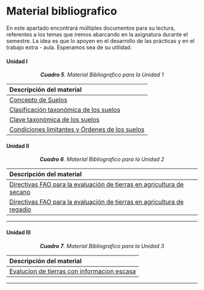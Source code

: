# Material bibliografico

En este apartado encontrará múltiples documentos para su lectura, referentes a los temas que iremos abarcando en la asignatura durante el semestre. La idea es que lo apoyen en el desarrollo de las prácticas y en el trabajo extra - aula. Esperamos sea de su utilidad.

#### Unidad I {-}

<center>***Cuadro 5**. Material Bibliografico para la Unidad 1* </center>

|Descripción del material|
|:---|
|[Concepto de Suelos](pdf/Unidad1/Concepto_de_suelo.PDF)|
|[Clasificación taxonómica de los suelos](pdf/Unidad1/Clasificacion_de_suelos.pdf)|
|[Clave taxonómica de los suelos](pdf/Unidad1/Clave_taxonomia_suelos_2014.pdf)|
|[Condiciones limitantes y Órdenes de los suelos](pdf/Unidad1/Condiciones_limitantes_ordenes_suelos.PDF)|


#### Unidad II {-}

<center>***Cuadro 6**. Material Bibliografico para la Unidad 2* </center>

|Descripción del material|
|:---|
|[Directivas FAO para la evaluación de tierras en agricultura de secano](pdf/Unidad2/Directivas_evaluacion_tierras_agricultura_secano.pdf)|
|[Directivas FAO para la evaluación de tierras en agricultura de regadío](pdf/Unidad2/Directivas_evaluacion_tierras_agricultura_regadio.pdf)|

---

#### Unidad III {-}

<center>***Cuadro 7**. Material Bibliografico para la Unidad 3* </center>

|Descripción del material|
|:---|
|[Evalucion de tierras con informacion escasa](pdf/Unidad3/Material_lectura_teoria_semana_15_Evalu_tierras_informacion_escasa.pdf)|

---




